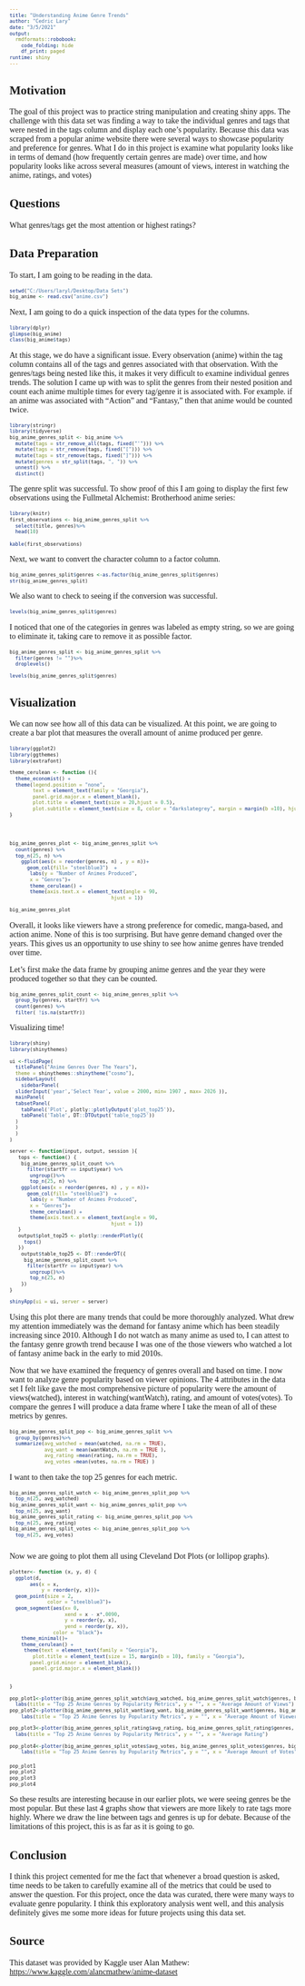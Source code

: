 ```yaml
---
title: "Understanding Anime Genre Trends"
author: "Cedric Lary"
date: "3/5/2021"
output: 
  rmdformats::robobook:
    code_folding: hide
    df_print: paged
runtime: shiny
---
```


```{=html}
<style>
body, h1, h2, h3, h4 {
  font-family: "Bookman";
  }

a, a:hover {
  color: steelblue3;
}
pre {
  font-size: 10px;

}

</style>
```
## Motivation

The goal of this project was to practice string manipulation and creating shiny apps. The challenge with this data set was finding a way to take the individual genres and tags that were nested in the tags column and display each one's popularity. Because this data was scraped from a popular anime website there were several ways to showcase popularity and preference for genres. What I do in this project is examine what popularity looks like in terms of demand (how frequently certain genres are made) over time, and how popularity looks like across several measures (amount of views, interest in watching the anime, ratings, and votes)

## Questions

What genres/tags get the most attention or highest ratings?

## Data Preparation

To start, I am going to be reading in the data.

```r
setwd("C:/Users/laryl/Desktop/Data Sets")
big_anime <- read.csv("anime.csv")
```

Next, I am going to do a quick inspection of the data types for the columns.

```r
library(dplyr)
glimpse(big_anime)
class(big_anime$tags)

```

At this stage, we do have a significant issue. Every observation (anime) within the tag column contains all of the tags and genres associated with that observation. With the genres/tags being nested like this, it makes it very difficult to examine individual genres trends. The solution I came up with was to split the genres from their nested position and count each anime multiple times for every tag/genre it is associated with. For example. if an anime was associated with "Action" and "Fantasy," then that anime would be counted twice.

```r

library(stringr)
library(tidyverse)
big_anime_genres_split <- big_anime %>%
  mutate(tags = str_remove_all(tags, fixed("'"))) %>%
  mutate(tags = str_remove(tags, fixed("["))) %>%
  mutate(tags = str_remove(tags, fixed("]"))) %>%
  mutate(genres = str_split(tags, ", ")) %>%
  unnest() %>%
  distinct() 

```


The genre split was successful. To show proof of this I am going to display the first few observations using the Fullmetal Alchemist: Brotherhood anime series: 
```r
library(knitr)
first_observations <- big_anime_genres_split %>%
  select(title, genres)%>%
  head(10)
  
kable(first_observations)
```

Next, we want to convert the character column  to a factor column. 
```r

big_anime_genres_split$genres <-as.factor(big_anime_genres_split$genres)
str(big_anime_genres_split)
```


We also want to check to seeing if the conversion was successful.
```r
levels(big_anime_genres_split$genres)
```

I noticed that one of the categories in genres was labeled as empty string, so we are going to eliminate it, taking care to remove it as possible factor.
```r

big_anime_genres_split <- big_anime_genres_split %>%
  filter(genres != "")%>%
  droplevels()

levels(big_anime_genres_split$genres)
```


##  Visualization

We can now see how all of this data can be visualized. At this point, we are going to create a bar plot that measures the overall amount of anime produced per genre. 
```r

library(ggplot2)
library(ggthemes)
library(extrafont)

theme_cerulean <- function (){
  theme_economist() + 
  theme(legend.position = "none",
        text = element_text(family = "Georgia"),
        panel.grid.major.x = element_blank(),
        plot.title = element_text(size = 20,hjust = 0.5),
        plot.subtitle = element_text(size = 8, color = "darkslategrey", margin = margin(b =10), hjust = 0.5))
}




big_anime_genres_plot <- big_anime_genres_split %>%
  count(genres) %>%
  top_n(25, n) %>%
    ggplot(aes(x = reorder(genres, n) , y = n))+
      geom_col(fill= "steelblue3")  + 
       labs(y = "Number of Animes Produced",
       x = "Genres")+
       theme_cerulean() +
       theme(axis.text.x = element_text(angle = 90, 
                                   hjust = 1))
  
big_anime_genres_plot
```
 
Overall, it looks like viewers have a strong preference for comedic, manga-based, and action anime. None of this is too surprising. But have genre demand changed over the years. This gives us an opportunity to use shiny to see how anime genres have trended over time. 


Let's first make the data frame by grouping anime genres and the year they were produced together so that they can be counted.
```r
big_anime_genres_split_count <- big_anime_genres_split %>%
  group_by(genres, startYr) %>%
  count(genres) %>%
  filter( !is.na(startYr)) 
```


Visualizing time!
```r


library(shiny)
library(shinythemes)

ui <-fluidPage(
  titlePanel("Anime Genres Over The Years"),
  theme = shinythemes::shinytheme("cosmo"),
  sidebarLayout(
    sidebarPanel(
  sliderInput('year','Select Year', value = 2000, min= 1907 , max= 2026 )), 
  mainPanel(
  tabsetPanel( 
    tabPanel('Plot', plotly::plotlyOutput('plot_top25')),
    tabPanel('Table', DT::DTOutput('table_top25'))
  )
  )
  )
)

server <- function(input, output, session ){
   tops <- function() {
    big_anime_genres_split_count %>% 
      filter(startYr == input$year) %>%
       ungroup()%>%
       top_n(25, n) %>%
    ggplot(aes(x = reorder(genres, n) , y = n))+
      geom_col(fill= "steelblue3")  + 
       labs(y = "Number of Animes Produced",
       x = "Genres")+
       theme_cerulean() +
       theme(axis.text.x = element_text(angle = 90, 
                                   hjust = 1))
   }
   output$plot_top25 <- plotly::renderPlotly({
     tops()
   })
    output$table_top25 <- DT::renderDT({
     big_anime_genres_split_count %>% 
      filter(startYr == input$year) %>%
       ungroup()%>%
       top_n(25, n) 
    })
}

shinyApp(ui = ui, server = server)

```
Using this plot there are many trends that could be more thoroughly analyzed. What drew my attention immediately was the demand for fantasy anime which has been steadily increasing since 2010. Although I do not watch as many anime as used to, I can attest to the fantasy genre growth trend because I was one of the those viewers who watched a lot of fantasy anime back in the early to mid 2010s. 


Now that we have examined the frequency of genres overall and based on time. I now want to analyze genre popularity based on viewer opinions. The 4 attributes in the data set I felt like gave the most comprehensive picture of popularity were the amount of views(watched), interest in watching(wantWatch), rating, and amount of votes(votes). To compare the genres I will produce a data frame where I take the mean of all of these metrics by genres.

```r
big_anime_genres_split_pop <- big_anime_genres_split %>%
  group_by(genres)%>%
  summarize(avg_watched = mean(watched, na.rm = TRUE), 
            avg_want = mean(wantWatch, na.rm = TRUE ), 
            avg_rating =mean(rating, na.rm = TRUE), 
            avg_votes =mean(votes, na.rm = TRUE) )
```

I want to then take the top 25 genres for each metric. 
```r
big_anime_genres_split_watch <- big_anime_genres_split_pop %>%
  top_n(25, avg_watched)
big_anime_genres_split_want <- big_anime_genres_split_pop %>%
  top_n(25, avg_want)
big_anime_genres_split_rating <- big_anime_genres_split_pop %>%
  top_n(25, avg_rating)
big_anime_genres_split_votes <- big_anime_genres_split_pop %>%
  top_n(25, avg_votes)
  
```

Now we are going to plot them all using Cleveland Dot Plots (or lollipop graphs).
```r
plotter<- function (x, y, d) {
  ggplot(d,
       aes(x = x,
           y = reorder(y, x)))+
  geom_point(size = 2, 
             color = "steelblue3")+
  geom_segment(aes(x= 0, 
                   xend = x - x*.0090,
                   y = reorder(y, x),
                   yend = reorder(y, x)),
               color = "black")+ 
    theme_minimal()+
    theme_cerulean() +
     theme(text = element_text(family = "Georgia"),
        plot.title = element_text(size = 15, margin(b = 10), family = "Georgia"), 
       panel.grid.minor = element_blank(),
        panel.grid.major.x = element_blank()) 
    
    
}

pop_plot1<-plotter(big_anime_genres_split_watch$avg_watched, big_anime_genres_split_watch$genres, big_anime_genres_split_watch)+
  labs(title = "Top 25 Anime Genres by Popularity Metrics", y = "", x = "Average Amount of Views")
pop_plot2<-plotter(big_anime_genres_split_want$avg_want, big_anime_genres_split_want$genres, big_anime_genres_split_want)+
    labs(title = "Top 25 Anime Genres by Popularity Metrics", y = "", x = "Average Amount of Viewers Wanting to Watch")

pop_plot3<-plotter(big_anime_genres_split_rating$avg_rating, big_anime_genres_split_rating$genres, big_anime_genres_split_rating)+
  labs(title = "Top 25 Anime Genres by Popularity Metrics", y = "", x = "Average Rating")

pop_plot4<-plotter(big_anime_genres_split_votes$avg_votes, big_anime_genres_split_votes$genres, big_anime_genres_split_votes)+
    labs(title = "Top 25 Anime Genres by Popularity Metrics", y = "", x = "Average Amount of Votes")


```

```r

pop_plot1  
pop_plot2  
pop_plot3  
pop_plot4  

```
So these results are interesting because in our earlier plots, we were seeing genres be the most popular. But these last 4 graphs show that viewers are more likely to rate tags more highly. Where we draw the line between tags and genres is up for debate. Because of the limitations of this project, this is as far as it is going to go.


## Conclusion

I think this project cemented for me the fact that whenever a broad question is asked, time needs to be taken to carefully examine all of the metrics that could be used to answer the question. For this project, once the data was curated, there were many ways to evaluate genre popularity. I think this exploratory analysis went well, and this analysis definitely gives me some more ideas for future projects using this data set.

## Source

This dataset was provided by Kaggle user Alan Mathew: <https://www.kaggle.com/alancmathew/anime-dataset>

